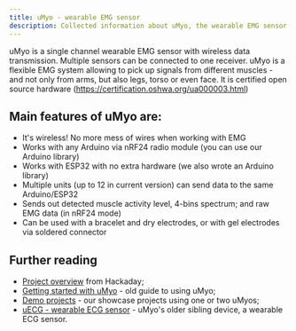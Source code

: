 ```yaml
---
title: uMyo - wearable EMG sensor
description: Collected information about uMyo, the wearable EMG sensor
---
```


uMyo is a single channel wearable EMG sensor with wireless data transmission. Multiple sensors can be connected to one receiver.
uMyo is a flexible EMG system allowing to pick up signals from different muscles - and not only from arms, but also legs, torso or even face.
It is certified open source hardware (https://certification.oshwa.org/ua000003.html)

## Main features of uMyo are:
- It's wireless! No more mess of wires when working with EMG
- Works with any Arduino via nRF24 radio module (you can use our Arduino library)
- Works with ESP32 with no extra hardware (we also wrote an Arduino library)
- Multiple units (up to 12 in current version) can send data to the same Arduino/ESP32
- Sends out detected muscle activity level, 4-bins spectrum; and raw EMG data (in nRF24 mode)
- Can be used with a bracelet and dry electrodes, or with gel electrodes via soldered connector

## Further reading

- [Project overview](/guides/umyo-description-hackaday) from Hackaday;
- [Getting started with uMyo](/guides/umyo-getting-started-hackaday) - old guide to using uMyo;
- [Demo projects](/guides/umyo-demo-projects) - our showcase projects using one or two uMyos;
- [uECG - wearable ECG sensor](/guides/uecg) - uMyo's older sibling device, a wearable ECG sensor. 
